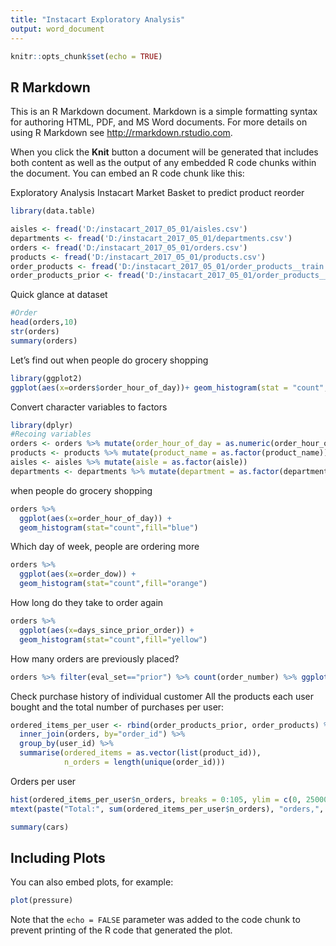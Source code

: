 ---
title: "Instacart Exploratory Analysis"
output: word_document
---

```{r setup, include=FALSE}
knitr::opts_chunk$set(echo = TRUE)
```

## R Markdown

This is an R Markdown document. Markdown is a simple formatting syntax for authoring HTML, PDF, and MS Word documents. For more details on using R Markdown see <http://rmarkdown.rstudio.com>.

When you click the **Knit** button a document will be generated that includes both content as well as the output of any embedded R code chunks within the document. You can embed an R code chunk like this:


Exploratory Analysis Instacart Market Basket to predict product reorder

```{r}
library(data.table)

aisles <- fread('D:/instacart_2017_05_01/aisles.csv')
departments <- fread('D:/instacart_2017_05_01/departments.csv')
orders <- fread('D:/instacart_2017_05_01/orders.csv')
products <- fread('D:/instacart_2017_05_01/products.csv')
order_products <- fread('D:/instacart_2017_05_01/order_products__train.csv')
order_products_prior <- fread('D:/instacart_2017_05_01/order_products__prior.csv')

```

Quick glance at dataset

```{r}
#Order
head(orders,10)
str(orders)
summary(orders)

```

Let's find out when people do grocery shopping
```{r}
library(ggplot2)
ggplot(aes(x=orders$order_hour_of_day))+ geom_histogram(stat = "count", fill="blue")

```

Convert character variables to factors
```{r}
library(dplyr)
#Recoing variables
orders <- orders %>% mutate(order_hour_of_day = as.numeric(order_hour_of_day), eval_set = as.factor(eval_set))
products <- products %>% mutate(product_name = as.factor(product_name))
aisles <- aisles %>% mutate(aisle = as.factor(aisle))
departments <- departments %>% mutate(department = as.factor(department))
```

when people do grocery shopping
```{r}
orders %>% 
  ggplot(aes(x=order_hour_of_day)) + 
  geom_histogram(stat="count",fill="blue")

```

Which day of week, people are ordering more
```{r}
orders %>% 
  ggplot(aes(x=order_dow)) + 
  geom_histogram(stat="count",fill="orange")
```

How long do they take to order again
```{r}
orders %>% 
  ggplot(aes(x=days_since_prior_order)) + 
  geom_histogram(stat="count",fill="yellow")

```

How many orders are previously placed?
```{r}
orders %>% filter(eval_set=="prior") %>% count(order_number) %>% ggplot(aes(order_number,n)) + geom_line(color="red", size=1)+geom_point(size=2, color="red")
```

Check purchase history of individual customer
All the products each user bought and the total number of purchases per user:
```{r}
ordered_items_per_user <- rbind(order_products_prior, order_products) %>% 
  inner_join(orders, by="order_id") %>% 
  group_by(user_id) %>%
  summarise(ordered_items = as.vector(list(product_id)), 
            n_orders = length(unique(order_id)))
```

Orders per user
```{r}
hist(ordered_items_per_user$n_orders, breaks = 0:105, ylim = c(0, 25000), ylab="Number of users", xlab="Number of orders", main="Orders per user")
mtext(paste("Total:", sum(ordered_items_per_user$n_orders), "orders,",  nrow(ordered_items_per_user), "users"), padj = 0.6)
```


```{r cars, eval=FALSE, include=FALSE}
summary(cars)
```

## Including Plots

You can also embed plots, for example:

```{r pressure, eval=FALSE, include=FALSE}
plot(pressure)
```

Note that the `echo = FALSE` parameter was added to the code chunk to prevent printing of the R code that generated the plot.
